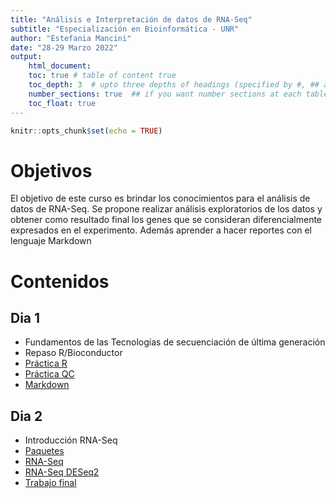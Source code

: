 ```yaml
---
title: "Análisis e Interpretación de datos de RNA-Seq"
subtitle: "Especialización en Bioinformática - UNR"
author: "Estefania Mancini"
date: "28-29 Marzo 2022"
output:
    html_document:
    toc: true # table of content true
    toc_depth: 3  # upto three depths of headings (specified by #, ## and ###)
    number_sections: true  ## if you want number sections at each table header
    toc_float: true
---
```


```r
knitr::opts_chunk$set(echo = TRUE)
```

# Objetivos
El objetivo de este curso es brindar los conocimientos  para el análisis de datos de RNA-Seq.  Se propone realizar análisis exploratorios de los datos y obtener como resultado final los genes que se consideran diferencialmente expresados en el experimento. 
Además aprender a hacer reportes con el lenguaje Markdown 

# Contenidos

## Dia 1

* Fundamentos de las Tecnologías de secuenciación de última generación
* Repaso R/Bioconductor
* [Práctica R](pca1.html) 
* [Práctica QC](pca2.html)
* [Markdown](pca4.html)

## Dia 2
* Introducción RNA-Seq
* [Paquetes](pca3_install.html)
* [RNA-Seq](pca3.html)
* [RNA-Seq DESeq2](pca3b.html)
* [Trabajo final](pca3c.html)




